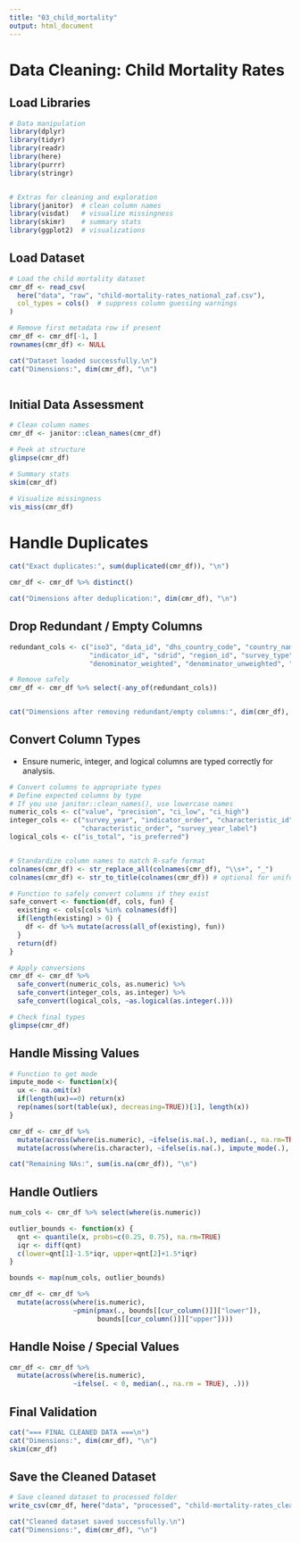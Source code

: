 ```yaml
---
title: "03_child_mortality"
output: html_document
---
```


# Data Cleaning: Child Mortality Rates

## Load Libraries

```r
# Data manipulation
library(dplyr)
library(tidyr)
library(readr)
library(here)
library(purrr)
library(stringr)


# Extras for cleaning and exploration
library(janitor)  # clean column names
library(visdat)   # visualize missingness
library(skimr)    # summary stats
library(ggplot2)  # visualizations

```

## Load Dataset

```r
# Load the child mortality dataset
cmr_df <- read_csv(
  here("data", "raw", "child-mortality-rates_national_zaf.csv"),
  col_types = cols()  # suppress column guessing warnings
)

# Remove first metadata row if present
cmr_df <- cmr_df[-1, ]
rownames(cmr_df) <- NULL

cat("Dataset loaded successfully.\n")
cat("Dimensions:", dim(cmr_df), "\n")



```

## Initial Data Assessment

```r
# Clean column names
cmr_df <- janitor::clean_names(cmr_df)

# Peek at structure
glimpse(cmr_df)

# Summary stats
skim(cmr_df)

# Visualize missingness
vis_miss(cmr_df)

```

# Handle Duplicates

```r
cat("Exact duplicates:", sum(duplicated(cmr_df)), "\n")

cmr_df <- cmr_df %>% distinct()

cat("Dimensions after deduplication:", dim(cmr_df), "\n")


```

## Drop Redundant / Empty Columns

```r
redundant_cols <- c("iso3", "data_id", "dhs_country_code", "country_name", "survey_id",
                    "indicator_id", "sdrid", "region_id", "survey_type", "level_rank",
                    "denominator_weighted", "denominator_unweighted", "by_variable_label")

# Remove safely
cmr_df <- cmr_df %>% select(-any_of(redundant_cols))


cat("Dimensions after removing redundant/empty columns:", dim(cmr_df), "\n")


```

## Convert Column Types

-   Ensure numeric, integer, and logical columns are typed correctly for analysis.

```r
# Convert columns to appropriate types
# Define expected columns by type
# If you use janitor::clean_names(), use lowercase names
numeric_cols <- c("value", "precision", "ci_low", "ci_high")
integer_cols <- c("survey_year", "indicator_order", "characteristic_id",
                  "characteristic_order", "survey_year_label")
logical_cols <- c("is_total", "is_preferred")


# Standardize column names to match R-safe format
colnames(cmr_df) <- str_replace_all(colnames(cmr_df), "\\s+", "_")
colnames(cmr_df) <- str_to_title(colnames(cmr_df)) # optional for uniformity

# Function to safely convert columns if they exist
safe_convert <- function(df, cols, fun) {
  existing <- cols[cols %in% colnames(df)]
  if(length(existing) > 0) {
    df <- df %>% mutate(across(all_of(existing), fun))
  }
  return(df)
}

# Apply conversions
cmr_df <- cmr_df %>%
  safe_convert(numeric_cols, as.numeric) %>%
  safe_convert(integer_cols, as.integer) %>%
  safe_convert(logical_cols, ~as.logical(as.integer(.)))

# Check final types
glimpse(cmr_df)
```

## Handle Missing Values

```r
# Function to get mode
impute_mode <- function(x){
  ux <- na.omit(x)
  if(length(ux)==0) return(x)
  rep(names(sort(table(ux), decreasing=TRUE))[1], length(x))
}

cmr_df <- cmr_df %>%
  mutate(across(where(is.numeric), ~ifelse(is.na(.), median(., na.rm=TRUE), .))) %>%
  mutate(across(where(is.character), ~ifelse(is.na(.), impute_mode(.), .)))

cat("Remaining NAs:", sum(is.na(cmr_df)), "\n")

```

## Handle Outliers

```r
num_cols <- cmr_df %>% select(where(is.numeric))

outlier_bounds <- function(x) {
  qnt <- quantile(x, probs=c(0.25, 0.75), na.rm=TRUE)
  iqr <- diff(qnt)
  c(lower=qnt[1]-1.5*iqr, upper=qnt[2]+1.5*iqr)
}

bounds <- map(num_cols, outlier_bounds)

cmr_df <- cmr_df %>%
  mutate(across(where(is.numeric),
                ~pmin(pmax(., bounds[[cur_column()]]["lower"]),
                      bounds[[cur_column()]]["upper"])))

```

## Handle Noise / Special Values

```r
cmr_df <- cmr_df %>%
  mutate(across(where(is.numeric),
                ~ifelse(. < 0, median(., na.rm = TRUE), .)))

```

## Final Validation

```r
cat("=== FINAL CLEANED DATA ===\n")
cat("Dimensions:", dim(cmr_df), "\n")
skim(cmr_df)

```

## Save the Cleaned Dataset

```r
# Save cleaned dataset to processed folder
write_csv(cmr_df, here("data", "processed", "child-mortality-rates_cleaned.csv"))

cat("Cleaned dataset saved successfully.\n")
cat("Dimensions:", dim(cmr_df), "\n")

```
